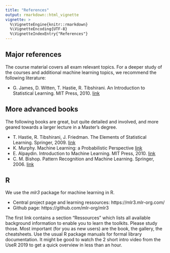 ```yaml
---
title: "References"
output: rmarkdown::html_vignette
vignette: >
  %\VignetteEngine{knitr::rmarkdown}
  %\VignetteEncoding{UTF-8}
  %\VignetteIndexEntry{"References"}
---
```


## Major references

The course material covers all exam relevant topics. For a deeper study of the courses and additional machine learning topics, we recommend the following literature:

* G. James, D. Witten, T. Hastie, R. Tibshirani. An Introduction to Statistical Learning. MIT Press, 2010. [link](http://www-bcf.usc.edu/~gareth/ISL/)

## More advanced books

The following books are great, but quite detailed and involved, and more geared towards a larger lecture in a Master's degree.

* T. Hastie, R. Tibshirani, J. Friedman. The Elements of Statistical Learning. Springer, 2009. [link](https://web.stanford.edu/~hastie/ElemStatLearn/)
* K. Murphy. Machine Learning: a Probabilistic Perspective [link](https://www.cs.ubc.ca/~murphyk/MLbook/)
* E. Alpaydin. Introduction to Machine Learning. MIT Press, 2010. [link](http://www.cmpe.boun.edu.tr/~ethem/i2ml2e/)
* C. M. Bishop. Pattern Recognition and Machine Learning. Springer, 2006. [link](http://research.microsoft.com/en-us/um/people/cmbishop/prml/)

## R

We use the *mlr3* package for machine learning in R.

* Central project page and learning ressources: https://mlr3.mlr-org.com/
* Github page: https://github.com/mlr-org/mlr3

The first link contains a section "Ressources" which lists all available background information to enable you to learn the toolkits.
Please study those. Most important (for you as new users) are the book, the gallery, the cheatsheets. 
Use the usual R package manuals for formal library documentation.
It might be good to watch the 2 short intro video from the UseR 2019 to get a quick overview in less than an hour.

